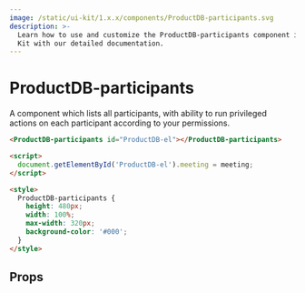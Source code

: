 ```yaml
---
image: /static/ui-kit/1.x.x/components/ProductDB-participants.svg
description: >-
  Learn how to use and customize the ProductDB-participants component in ProductDB's UI
  Kit with our detailed documentation.
---
```


# ProductDB-participants

A component which lists all participants, with ability to
run privileged actions on each participant according to your permissions.

```html
<ProductDB-participants id="ProductDB-el"></ProductDB-participants>

<script>
  document.getElementById('ProductDB-el').meeting = meeting;
</script>

<style>
  ProductDB-participants {
    height: 480px;
    width: 100%;
    max-width: 320px;
    background-color: '#000';
  }
</style>
```

## Props

<PropsTable of="ProductDB-participants" />

<head>
  <title>UI Kit ProductDB-participants</title>
</head>
